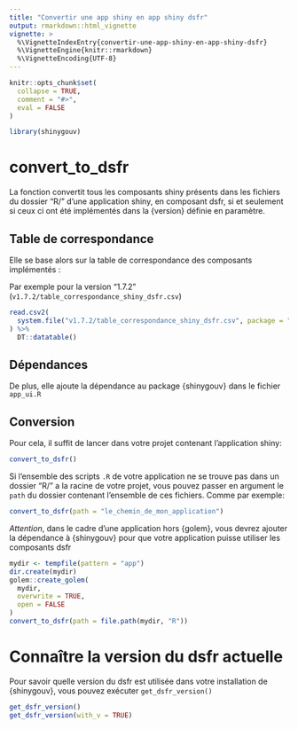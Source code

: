 ```yaml
---
title: "Convertir une app shiny en app shiny dsfr"
output: rmarkdown::html_vignette
vignette: >
  %\VignetteIndexEntry{convertir-une-app-shiny-en-app-shiny-dsfr}
  %\VignetteEngine{knitr::rmarkdown}
  %\VignetteEncoding{UTF-8}
---
```


```r
knitr::opts_chunk$set(
  collapse = TRUE,
  comment = "#>",
  eval = FALSE
)
```

```r
library(shinygouv)
```

<!-- WARNING - This vignette is generated by {fusen} from /dev/flat_convert_to_dsfr.Rmd: do not edit by hand -->

# convert_to_dsfr

La fonction convertit tous les composants shiny présents dans les fichiers du dossier "R/" d'une application shiny, en composant dsfr, si et seulement si ceux ci ont été implémentés dans la {version} définie en paramètre.


## Table de correspondance

Elle se base alors sur la table de correspondance des composants implémentés :

Par exemple pour la version "1.7.2" (`v1.7.2/table_correspondance_shiny_dsfr.csv`)


```r
read.csv2(
  system.file("v1.7.2/table_correspondance_shiny_dsfr.csv", package = "shinygouv")
) %>%
  DT::datatable()
```

## Dépendances

De plus, elle ajoute la dépendance au package {shinygouv} dans le fichier `app_ui.R`


## Conversion

Pour cela, il suffit de lancer dans votre projet contenant l'application shiny:


```r
convert_to_dsfr()
```

Si l'ensemble des scripts `.R` de votre application ne se trouve pas dans un dossier "R/" a la racine de votre projet, vous pouvez passer en argument le `path` du dossier contenant l'ensemble de ces fichiers.
Comme par exemple:


```r
convert_to_dsfr(path = "le_chemin_de_mon_application")
```

*Attention*, dans le cadre d'une application hors {golem}, vous devrez ajouter la dépendance à {shinygouv} pour que votre application puisse utiliser les composants dsfr


```r
mydir <- tempfile(pattern = "app")
dir.create(mydir)
golem::create_golem(
  mydir,
  overwrite = TRUE,
  open = FALSE
)
convert_to_dsfr(path = file.path(mydir, "R"))
```

# Connaître la version du dsfr actuelle


Pour savoir quelle version du dsfr est utilisée dans votre installation de {shinygouv}, vous pouvez exécuter `get_dsfr_version()`




```r
get_dsfr_version()
get_dsfr_version(with_v = TRUE)
```





